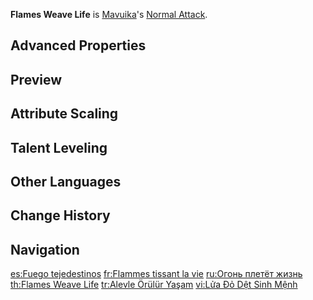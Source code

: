 {{Talent Infobox
|image         = Talent Flames Weave Life.png
|character     = Mavuika
|type          = Normal Attack
|info          = '''Normal Attack'''<br>Performs up to 4 consecutive claymore strikes.<br><br>'''Charged Attack'''<br>Consumes a certain amount of Stamina to perform an especially powerful Severing Splendor strike toward the front.<br><br>'''Plunging Attack'''<br>Plunges from mid-air to strike the ground below, damaging opponents along the path and dealing AoE DMG upon impact.
|CD            = 
|energyCost    = 
|scale_att1    = ATK
|scale_att2    = 
|utility1      = 
|utility2      = 
|arkhe         = 
}}
'''Flames Weave Life''' is [[Mavuika]]'s [[Normal Attack]].

==Advanced Properties==
{{Advanced Properties
|title   = Normal Attack 1-Hit
|gu      = 1U
|icdtag  = Normal Attack
|icdtype = 2.5s/3 Hits
|poise   = 107
|impulse = 3
|blunt   = 1

|title2   = Normal Attack 2-Hit A
|gu2      = 1U
|icdtag2  = Normal Attack
|icdtype2 = 2.5s/3 Hits
|poise2   = 48.8
|impulse2 = 3
|blunt2   = 1

|title3   = Normal Attack 2-Hit B
|gu3      = 1U
|icdtag3  = Normal Attack
|icdtype3 = 2.5s/3 Hits
|poise3   = 48.8
|impulse3 = 3
|blunt3   = 1

|title4   = Normal Attack 3-Hit A
|gu4      = 1U
|icdtag4  = Normal Attack
|icdtype4 = 2.5s/3 Hits
|poise4   = 44.43
|impulse4 = 4
|blunt4   = 1

|title5   = Normal Attack 3-Hit B
|gu5      = 1U
|icdtag5  = Normal Attack
|icdtype5 = 2.5s/3 Hits
|poise5   = 44.43
|impulse5 = 4
|blunt5   = 1

|title6   = Normal Attack 3-Hit C
|gu6      = 1U
|icdtag6  = Normal Attack
|icdtype6 = 2.5s/3 Hits
|poise6   = 44.43
|impulse6 = 4
|blunt6   = 1

|title7   = Normal Attack 4-Hit
|gu7      = 1U
|icdtag7  = Normal Attack
|icdtype7 = 2.5s/3 Hits
|poise7   = 155.4
|impulse7 = Air, 400, 800
|blunt7   = 1

|title8   = Charged Attack
|gu8      = 1U
|icdtag8  = Normal Attack
|icdtype8 = 2.5s/3 Hits
|poise8   = 120
|impulse8 = 6
|blunt8   = 1

|title9   = Plunging Attack Collision
|gu9      = 0U
|icdtag9  = none
|poise9   = 35
|impulse9 = 2

|title10   = Low Plunge
|gu10      = 1U
|icdtag10  = none
|poise10   = 150
|impulse10 = 4
|blunt10   = 1

|title11   = High Plunge
|gu11      = 1U
|icdtag11  = none
|poise11   = 200
|impulse11 = 7
|blunt11   = 1
}}

==Preview==
{{Preview
|file1    = Flames Weave Life Normal Preview
|caption1 = Normal Attack

|file2    = Flames Weave Life Charged Preview
|caption2 = Charged Attack
<!--
|file3    = Flames Weave Life Plunge Preview
|caption3 = Plunging Attack
-->
}}

==Attribute Scaling==
{{Talent Scaling
|levels=11
|order=hit1,hit2,hit3,hit4,charged_title,charged,stamina,plunge_title,plunge,plungelow,plungehigh
|titles=1-Hit DMG (%),2-Hit DMG (%),3-Hit DMG (%),4-Hit DMG (%),Charged Attack,Charged Attack DMG (%),Charged Attack Stamina Cost,Plunging Attack,Plunge DMG (%),Low Plunge DMG (%),High Plunge DMG (%)
|hit1_1=80.03
|hit1_2=86.55
|hit1_3=93.06
|hit1_4=102.37
|hit1_5=108.88
|hit1_6=116.33
|hit1_7=126.57
|hit1_8=136.8
|hit1_9=147.04
|hit1_10=158.21
|hit1_11=169.38
|hit2_1=36.48×2
|hit2_2=39.45×2
|hit2_3=42.42×2
|hit2_4=46.66×2
|hit2_5=49.63×2
|hit2_6=53.02×2
|hit2_7=57.69×2
|hit2_8=62.36×2
|hit2_9=67.02×2
|hit2_10=72.11×2
|hit2_11=77.2×2
|hit3_1=33.22×3
|hit3_2=35.93×3
|hit3_3=38.63×3
|hit3_4=42.49×3
|hit3_5=45.2×3
|hit3_6=48.29×3
|hit3_7=52.54×3
|hit3_8=56.79×3
|hit3_9=61.04×3
|hit3_10=65.67×3
|hit3_11=70.31×3
|hit4_1=116.19
|hit4_2=125.65
|hit4_3=135.11
|hit4_4=148.62
|hit4_5=158.08
|hit4_6=168.88
|hit4_7=183.75
|hit4_8=198.61
|hit4_9=213.47
|hit4_10=229.68
|hit4_11=245.9
|charged_1=193.84
|charged_2=209.62
|charged_3=225.4
|charged_4=247.94
|charged_5=263.72
|charged_6=281.75
|charged_7=306.54
|charged_8=331.34
|charged_9=356.13
|charged_10=383.18
|charged_11=410.23
|stamina=50
|plunge_1=74.59
|plunge_2=80.66
|plunge_3=86.73
|plunge_4=95.4
|plunge_5=101.47
|plunge_6=108.41
|plunge_7=117.95
|plunge_8=127.49
|plunge_9=137.03
|plunge_10=147.44
|plunge_11=157.85
|plungelow_1=149.14
|plungelow_2=161.28
|plungelow_3=173.42
|plungelow_4=190.77
|plungelow_5=202.91
|plungelow_6=216.78
|plungelow_7=235.86
|plungelow_8=254.93
|plungelow_9=274.01
|plungelow_10=294.82
|plungelow_11=315.63
|plungehigh_1=186.29
|plungehigh_2=201.45
|plungehigh_3=216.62
|plungehigh_4=238.28
|plungehigh_5=253.44
|plungehigh_6=270.77
|plungehigh_7=294.6
|plungehigh_8=318.42
|plungehigh_9=342.25
|plungehigh_10=368.25
|plungehigh_11=394.24
}}

==Talent Leveling==
{{Talent Upgrade|Mavuika}}

==Other Languages==
{{Other Languages
|en       = Flames Weave Life
|zhs      = 以火织命
|zhs_rm   = Yǐ Huǒ Zhīmìng
|zht      = 以火織命
|zht_rm   = Yǐ Huǒ Zhīmìng
|zh_tl    = Weaving Life With Fire
|ja       = 通常攻撃・命を紡ぐ炎
|ja_rm    = Tsuujou Kougeki - Inochi wo Tsumugu Honoo
|ja_tl    = Normal Attack - Life-Weaving Flames
|ko       = 일반 공격·불로 엮은 삶
|ko_rm    = 
|ko_tl    = 
|es       = Fuego tejedestinos
|es_tl    = Woven Destined Fire
|fr       = Flammes tissant la vie
|fr_tl    = Life-Weaving Flames
|ru       = Огонь плетёт жизнь
|ru_tl    = 
|th       = Flames Weave Life
|th_rm    = 
|th_tl    = 
|vi       = Lửa Đỏ Dệt Sinh Mệnh
|vi_tl    = 
|de       = Flammengewebtes Leben
|de_tl    = Flame-Woven Life
|id       = Flames Weave Life
|pt       = Chamas Tecem a Vida
|pt_tl    = 
|tr       = Alevle Örülür Yaşam
|tr_tl    = 
|it       = Intreccio vitale delle fiamme
|it_tl    = 
}}

==Change History==
{{Change History|5.3}}

==Navigation==
{{Talent Navbox|Mavuika}}

[[es:Fuego tejedestinos]]
[[fr:Flammes tissant la vie]]
[[ru:Огонь плетёт жизнь]]
[[th:Flames Weave Life]]
[[tr:Alevle Örülür Yaşam]]
[[vi:Lửa Đỏ Dệt Sinh Mệnh]]